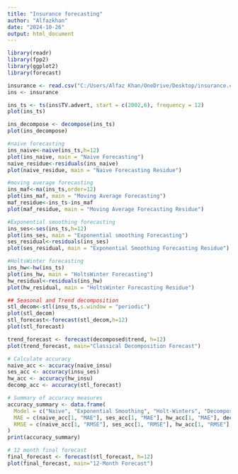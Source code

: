 ---
title: "Insurance forecasting"
author: "Alfazkhan"
date: "2024-10-26"
output: html_document
---

``` {r}
library(readr)
library(fpp2)
library(ggplot2)
library(forecast)

insurance <- read.csv("C:/Users/Alfaz Khan/OneDrive/Desktop/insurance.csv")
ins <- insurance

ins_ts <- ts(ins$TV.advert, start = c(2002,6), frequency = 12)
plot(ins_ts)

ins_decompose <- decompose(ins_ts)
plot(ins_decompose)

```

```{r}
#naive forecasting
ins_naive<-naive(ins_ts,h=12)
plot(ins_naive, main = "Naive Forecasting")
naive_residue<-residuals(ins_naive)
plot(naive_residue, main = "Naive Forecasting Residue")

#moving average forecasting
ins_maf<-ma(ins_ts,order=12)
plot(ins_maf, main = "Moving Average Forecasting")
maf_residue<-ins_ts-ins_maf
plot(maf_residue, main = "Moving Average Forecasting Residue")

#Exponential smoothing forecasting
ins_ses<-ses(ins_ts,h=12)
plot(ins_ses, main = "Exponential smoothing Forecasting")
ses_residual<-residuals(ins_ses)
plot(ses_residual, main = "Exponential Smoothing Forecasting Residue")

#HoltsWinter forecasting
ins_hw<-hw(ins_ts)
plot(ins_hw, main = "HoltsWinter Forecasting")
hw_residual<-residuals(ins_hw)
plot(hw_residual, main = "HoltsWinter Forecasting Residue")

## Seasonal and Trend decomposition
stl_decom<-stl(insu_ts,s.window = "periodic")
plot(stl_decom)
stl_forecast<-forecast(stl_decom,h=12)
plot(stl_forecast)

trend_forecast <- forecast(decomposed$trend, h=12)
plot(trend_forecast, main="Classical Decomposition Forecast")

# Calculate accuracy 
naive_acc <- accuracy(naive_insu)
ses_acc <- accuracy(insu_ses)
hw_acc <- accuracy(hw_insu)
decomp_acc <- accuracy(stl_forecast)

# Summary of accuracy measures 
accuracy_summary <- data.frame(
  Model = c("Naive", "Exponential Smoothing", "Holt-Winters", "Decomposition"),
  MAE = c(naive_acc[1, "MAE"], ses_acc[1, "MAE"], hw_acc[1, "MAE"], decomp_acc[1, "MAE"]),
  RMSE = c(naive_acc[1, "RMSE"], ses_acc[1, "RMSE"], hw_acc[1, "RMSE"], decomp_acc[1, "RMSE"])
)
print(accuracy_summary)

# 12 month final forecast
final_forecast <- forecast(stl_forecast, h=12)
plot(final_forecast, main="12-Month Forecast")
```